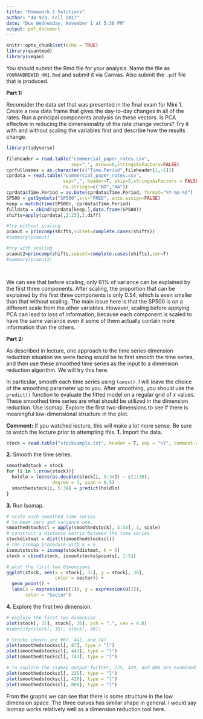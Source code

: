 ```yaml
---
title: "Homework 1 Solutions"
author: "46-923, Fall 2017"
date: "Due Wednesday, November 1 at 5:30 PM"
output: pdf_document
---
```


\large

```r
knitr::opts_chunk$set(echo = TRUE)
library(quantmod)
library(vegan)
```

You should submit the Rmd file for your analysis.
Name the file as `YOURANDREWID_HW1.Rmd`
and submit it via Canvas. Also submit the `.pdf` file that
is produced.

\vspace{.2in}

__Part 1:__

Reconsider the data set that was presented in the final exam for Mini 1.
Create a new data frame that gives the day-to-day changes in all of the
rates. Run a principal components analysis on these vectors. Is PCA
effective in reducing the dimensionality of the rate change vectors?
Try it with and without scaling the variables first
and describe how the results change.

\vspace{.2in}
```r
library(tidyverse)

fileheader = read.table("commercial_paper_rates.csv",
                        sep=",", nrows=6,stringsAsFactors=FALSE)
cprfullnames = as.character(c("Time.Period",fileheader[1,-1]))
cprdata = read.table("commercial_paper_rates.csv",
                     sep=",", header=T, skip=5,stringsAsFactors = FALSE, 
                     na.strings=c("ND","NA"))
cprdata$Time.Period = as.Date(cprdata$Time.Period, format="%Y-%m-%d")
SP500 = getSymbols("SP500",src="FRED", auto.assign=FALSE)
keep = match(time(SP500), cprdata$Time.Period)
fulldata = cbind(cprdata[keep,],data.frame(SP500))
shifts=apply(cprdata[,2:25],2,diff)

#try without scaling
pcaout = princomp(shifts,subset=complete.cases(shifts))
#summary(pcaout)

#try with scaling
pcaout2=princomp(shifts,subset=complete.cases(shifts),cor=T)
#summary(pcaout2)

   

```
We can see that before scaling, only 
61% of variance can be explained by the first three components. After 
scaling, the proportion that can be explained by the first three components is only 0.54, which is even smaller than that without scaling.  The main issue here is that the SP500 is on a different scale from the other variables. However, scaling before applying PCA can lead to loss of information, because each component is scaled to have the same variance even if some of them actually contain more information than the others.

__Part 2:__

As described in lecture, one approach to the time series dimension
reduction situation we were facing would be to first smooth the time
series, and then use these smoothed time series as the input to a
dimension reduction algorithm. We will try this here.

In particular, smooth each time series using `loess()`. I will leave the
choice of the smoothing parameter up to you. After smoothing, you should
use the `predict()` function to evaluate the fitted model on a regular
grid of $x$ values. These smoothed time series are what should be utilized
in the dimension reduction. Use Isomap. Explore the first two-dimensions
to see if there is meaningful low-dimensional structure in the plot.

__Comment:__ If you watched lecture, this will make a lot more sense. Be
sure to watch the lecture prior to attempting this.
__1.__ Import the data.
```r
stock = read.table("stocksample.txt", header = T, sep = "\t", comment.char = "")
```

__2.__ Smooth the time series.
```r
smoothedstock = stock
for (i in 1:nrow(stock)){
  holdlo = loess(as.double(stock[i, 5:34]) ~ c(1:30), 
                 degree = 1, span = 0.5)
  smoothedstock[i, 5:34] = predict(holdlo)
}
```

__3.__ Run Isomap.
```r
# scale each smoothed time series 
# to mean zero and variance one.
smoothedstockscl = apply(smoothedstock[, 5:34], 1, scale)
# construct a distance matrix between the time series
stockdistmat = dist(t(smoothedstockscl))
# run Isomap procedure with k = 5
isooutstocks = isomap(stockdistmat, k = 5)
stock = cbind(stock, isooutstocks$points[, 1:5])

# plot the first two dimensions
ggplot(stock, aes(x = stock[, 35], y = stock[, 36], 
                  color = sector)) + 
  geom_point() +
  labs(x = expression(U[1]), y = expression(U[2]), 
       color = "Sector")
```

__4.__ Explore the first two dimension.
```r
# explore the first two dimension
plot(stock[, 35], stock[, 36], pch = ".", cex = 4.0)
#identify(stock[, 35], stock[, 36])

# Stocks chosen are #87, 441, and 747
plot(smoothedstockscl[, 87], type = "l")
plot(smoothedstockscl[, 441], type = "l")
plot(smoothedstockscl[, 747], type = "l")
```

```r
# To explore the isomap output further, 225, 420, and 806 are examined
plot(smoothedstockscl[, 225], type = "l")
plot(smoothedstockscl[, 420], type = "l")
plot(smoothedstockscl[, 806], type = "l")
```

From the graphs we can see that there is some structure in the low dimension space. The three curves has similar shape in general. I would say Isomap works relatively well as a dimension reduction tool here.

